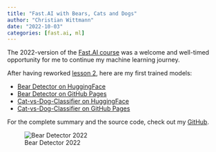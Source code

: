 ```yaml
---
title: "Fast.AI with Bears, Cats and Dogs"
author: "Christian Wittmann"
date: "2022-10-03"
categories: [fast.ai, ml]
---
```


The 2022-version of the [Fast.AI course](https://course.fast.ai/) was a welcome and well-timed opportunity for me to continue my machine learning journey.

After having reworked [lesson 2](https://www.youtube.com/watch?v=F4tvM4Vb3A0), here are my first trained models:

* [Bear Detector on HuggingFace](https://huggingface.co/spaces/chrwittm/bear-detector)
* [Bear Detector on GitHub Pages](https://chrwittm.github.io/FastAI2022/lesson02/bear_detector/bear_detector.html)
* [Cat-vs-Dog-Classifier on HuggingFace](https://huggingface.co/spaces/chrwittm/cat_or_dog)
* [Cat-vs-Dog-Classifier on GitHub Pages](https://chrwittm.github.io/FastAI2022/lesson02/cat_or_dog2/cat_or_dog.html)

For the complete summary and the source code, check out my [GitHub](https://github.com/chrwittm/FastAI2022/blob/main/lesson02/lesson02.md).

![Bear Detector 2022](bear-detector-2022.jpeg)